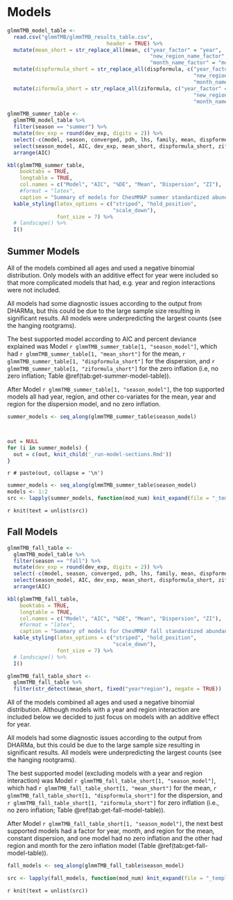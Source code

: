 # Models {#models}


```r

glmmTMB_model_table <- 
  read.csv("glmmTMB/glmmTMB_results_table.csv",
                                header = TRUE) %>%
  mutate(mean_short = str_replace_all(mean, c("year_factor" = "year",
                                              "new_region_name_factor" = "region",
                                              "month_name_factor" = "month"))) %>%
  mutate(dispformula_short = str_replace_all(dispformula, c("year_factor" = "year",
                                                            "new_region_name_factor" = "region",
                                                            "month_name_factor" = "month"))) %>%
  mutate(ziformula_short = str_replace_all(ziformula, c("year_factor" = "year",
                                                            "new_region_name_factor" = "region",
                                                            "month_name_factor" = "month")))


```


```r

glmmTMB_summer_table <-
  glmmTMB_model_table %>%
  filter(season == "summer") %>%
  mutate(dev_exp = round(dev_exp, digits = 2)) %>%
  select(-c(model, season, converged, pdh, lhs, family, mean, dispformula, ziformula)) %>%
  select(season_model, AIC, dev_exp, mean_short, dispformula_short, ziformula_short) %>%
  arrange(AIC)

kbl(glmmTMB_summer_table, 
    booktabs = TRUE,
    longtable = TRUE,
    col.names = c("Model", "AIC", "%DE", "Mean", "Dispersion", "ZI"),
    #format = "latex",
    caption = "Summary of models for ChesMMAP summer standardized abundance.") %>%
  kable_styling(latex_options = c("striped", "hold_position", 
                                  "scale_down"),
                font_size = 7) %>%
  # landscape() %>%
  I()


```


## Summer Models

All of the models combined all ages and used a negative binomial distribution. Only models with an additive effect for year were included so that more complicated models that had, e.g. year and region interactions were not included.

All models had some diagnostic issues according to the output from DHARMa, but this could be due to the large sample size resulting in significant results. All models were underpredicting the largest counts (see the hanging rootgrams).

The best supported model according to AIC and percent deviance explained was Model `r glmmTMB_summer_table[1, "season_model"]`, which had `r glmmTMB_summer_table[1, "mean_short"]` for the mean, `r glmmTMB_summer_table[1, "dispformula_short"]` for the dispersion, and `r glmmTMB_summer_table[1, "ziformula_short"]` for the zero inflation (i.e, no zero inflation; Table \@ref(tab:get-summer-model-table)).

After Model `r glmmTMB_summer_table[1, "season_model"]`, the top supported models all had year, region, and other co-variates for the mean, year and region for the dispersion model, and no zero inflation.


```r

summer_models <- seq_along(glmmTMB_summer_table$season_model)



out = NULL
for (i in summer_models) {
  out = c(out, knit_child('_run-model-sections.Rmd'))
}
```

`r # paste(out, collapse = '\n')`

```r
summer_models <- seq_along(glmmTMB_summer_table$season_model)
models <- 1:2
src <- lapply(summer_models, function(mod_num) knit_expand(file = "_template.Rmd"))
```

`r knit(text = unlist(src))`

## Fall Models

```r

glmmTMB_fall_table <-
  glmmTMB_model_table %>%
  filter(season == "fall") %>%
  mutate(dev_exp = round(dev_exp, digits = 2)) %>%
  select(-c(model, season, converged, pdh, lhs, family, mean, dispformula, ziformula)) %>%
  select(season_model, AIC, dev_exp, mean_short, dispformula_short, ziformula_short) %>%
  arrange(AIC)

kbl(glmmTMB_fall_table, 
    booktabs = TRUE,
    longtable = TRUE,
    col.names = c("Model", "AIC", "%DE", "Mean", "Dispersion", "ZI"),
    #format = "latex",
    caption = "Summary of models for ChesMMAP fall standardized abundance.") %>%
  kable_styling(latex_options = c("striped", "hold_position", 
                                  "scale_down"),
                font_size = 7) %>%
  # landscape() %>%
  I()

```

```r

glmmTMB_fall_table_short <-
  glmmTMB_fall_table %>%
  filter(str_detect(mean_short, fixed("year*region"), negate = TRUE))

```


All of the models combined all ages and used a negative binomial distribution. Although models with a year and region interaction are included below we decided to just focus on models with an additive effect for year.

All models had some diagnostic issues according to the output from DHARMa, but this could be due to the large sample size resulting in significant results. All models were underpredicting the largest counts (see the hanging rootgrams).

The best supported model (excluding models with a year and region interaction) was Model `r glmmTMB_fall_table_short[1, "season_model"]`, which had `r glmmTMB_fall_table_short[1, "mean_short"]` for the mean, `r glmmTMB_fall_table_short[1, "dispformula_short"]` for the dispersion, and `r glmmTMB_fall_table_short[1, "ziformula_short"]` for zero inflation (i.e., no zero inflation; Table \@ref(tab:get-fall-model-table)).

After Model `r glmmTMB_fall_table_short[1, "season_model"]`, the next best supported models had a factor for year, month, and region for the mean, constant dispersion, and one model had no zero inflation and the other had region and month for the zero inflation model (Table \@ref(tab:get-fall-model-table)).



```r

fall_models <- seq_along(glmmTMB_fall_table$season_model)

src <- lapply(fall_models, function(mod_num) knit_expand(file = "_template-fall.Rmd"))

```

`r knit(text = unlist(src))`

\clearpage

